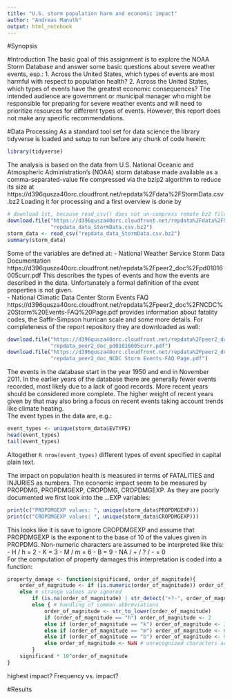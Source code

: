 ```yaml
---
title: "U.S. storm population harm and economic impact"
author: "Andreas Manuth"
output: html_notebook
---
```

#Synopsis


#Introduction
The basic goal of this assignment is to explore the NOAA Storm Database and answer some basic questions about severe weather events, esp.:
1. Across the United States, which types of events  are most harmful with respect to population health?
2. Across the United States, which types of events have the greatest economic consequences?
The intended audience are government or municipal manager who might be responsible for preparing for severe weather events and will need to prioritize resources for different types of events. However, this report does not make any specific recommendations.

#Data Processing
As a standard tool set for data science the library tidyverse is loaded and setup to run before any chunk of code herein:
```r
library(tidyverse)
```

The analysis is based on the data from U.S. National Oceanic and Atmospheric Administration's (NOAA) storm database made available as a comma-separated-value file compressed via the bzip2 algorithm to reduce its size at https://d396qusza40orc.cloudfront.net/repdata%2Fdata%2FStormData.csv.bz2
Loading it for processing and a first overview is done by
```r
# download 1st, because read_csv() does not un-compress remote bz2 files
download.file("https://d396qusza40orc.cloudfront.net/repdata%2Fdata%2FStormData.csv.bz2", 
              "repdata_data_StormData.csv.bz2") 
storm_data <- read_csv("repdata_data_StormData.csv.bz2")
summary(storm_data)
```
Some of the variables are defined at:
- National Weather Service Storm Data Documentation https://d396qusza40orc.cloudfront.net/repdata%2Fpeer2_doc%2Fpd01016005curr.pdf
This describes the types of events and how the events are described in the data. Unfortunately a formal definition of the event properties is not given.  
- National Climatic Data Center Storm Events FAQ https://d396qusza40orc.cloudfront.net/repdata%2Fpeer2_doc%2FNCDC%20Storm%20Events-FAQ%20Page.pdf provides  information about fatality codes, the Saffir-Simpson hurrican scale and some more details.
For completeness of the report repository they are downloaded as well:
```r
download.file("https://d396qusza40orc.cloudfront.net/repdata%2Fpeer2_doc%2Fpd01016005curr.pdf", 
              "repdata_peer2_doc_pd01016005curr.pdf")
download.file("https://d396qusza40orc.cloudfront.net/repdata%2Fpeer2_doc%2FNCDC%20Storm%20Events-FAQ%20Page.pdf", 
              "repdata_peer2_doc_NCDC Storm Events-FAQ Page.pdf")
```

The events in the database start in the year 1950 and end in November 2011. In the earlier years of the database there are generally fewer events recorded, most likely due to a lack of good records. More recent years should be considered more complete. The higher weight of recent years given by that may also bring a focus on recent events taking account trends like climate heating.    
The event types in the data are, e.g.:
```r
event_types <- unique(storm_data$EVTYPE)
head(event_types)
tail(event_types)
```
Altogether ```R nrow(event_types)``` different types of event specified in capital plain text.  

The impact on population health is measured in terms of FATALITIES and INJURIES as numbers. The economic impact seem to be measured by PROPDMG, PROPDMGEXP, CROPDMG, CROPDMGEXP. As they are poorly documented we first look into the ...EXP variables:
```r
print(c("PROPDMGEXP values: ", unique(storm_data$PROPDMGEXP)))
print(c("CROPDMGEXP values: ", unique(storm_data$CROPDMGEXP)))
```
This looks like it is save to ignore CROPDMGEXP and assume that PROPDMGEXP is the exponent to the base of 10 of the values given in PROPDMG. Non-numeric characters are assumed to be interpreted like this:
- H / h = 2
- K = 3
- M / m = 6
- B = 9
- NA / + / ? / - = 0  
For the computation of property damages this interpretation is coded into a function:
```r
property_damage <- function(significand, order_of_magnitude){
    order_of_magnitude <- if (is.numeric(order_of_magnitude)) order_of_magnitude # no need to convert
    else # strange values are ignored
        if (is.na(order_of_magnitude) | str_detect("+?-", order_of_magnitude)) order_of_magnitude <- 0
        else { # handling of common abbreviations
            order_of_magnitude <- str_to_lower(order_of_magnitude)
            if (order_of_magnitude == "h") order_of_magnitude <- 2
            else if (order_of_magnitude == "k") order_of_magnitude <- 3
            else if (order_of_magnitude == "m") order_of_magnitude <- 6
            else if (order_of_magnitude == "b") order_of_magnitude <- 9
            else order_of_magnitude <- NaN # unrecognized characters are going to trigger an error
        }
    significand * 10^order_of_magnitude
}
```


highest impact? Frequency vs. impact? 

#Results